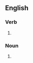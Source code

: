 ==English==

===Verb===
{{head|en|verb form}}

# {{en-third-person singular of|ambuscade}}

===Noun===
{{head|en|noun plural form}}
# {{plural of|ambuscade|lang=en}}
